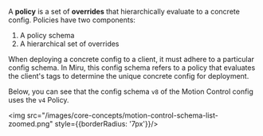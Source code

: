 A **policy** is a set of **overrides** that hierarchically evaluate to a concrete config. Policies have two components:
1. A policy schema
2. A hierarchical set of overrides

When deploying a concrete config to a client, it must adhere to a particular config schema. In Miru, this config schema refers to a policy that evaluates the client's tags to determine the unique concrete config for deployment. 

Below, you can see that the config schema `v8` of the Motion Control config uses the `v4` Policy.

<img src="/images/core-concepts/motion-control-schema-list-zoomed.png" style={{borderRadius: '7px'}}/>